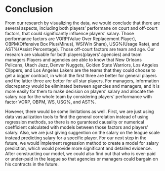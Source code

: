 # Conclusion

From our research by visualizing the data, we would conclude that there are several aspects, including both players' performane on court and off-court factors, that could significantly influence players' salary. Those performance factors are VORP(Value Over Replacement Player), OBPM(Offensive Box Plus/Minus), WS(Win Share), USG%(Usage Rate), and AST%(Assist Percentage). Those off-court factors are team and age. Our research are valuable for both players(players' agencies) and team managers Players and agencies are able to know that New Orleans Pelicans, Utach Jazz, Denver Nuggets, Golden State Warriors, Los Angeles Clippers, and Los Angeles Lakers are the teams that they could choose to get a bigger contract, in which the first three are better for general players and the latter three are better for all star players. For managers, information discrepancy would be eliminated between agencies and managers, and it is more easily for them to make decision on players' salary and allocate the salary cap for the whole team by considering players' performance with factor VORP, OBPM, WS, USG%, and AST%. 

However, there would be some limitations as well. First, we are just using data vasualization tools to find the general correlation instead of using regression methods, so there is no guranteed causality or numerical coefficient calculated with models between those factors and players' salary. Also, we are just giving suggention on the salary on the league scale instead predicting salary for a specific player. For our next step in the future, we would implement regression method to create a model for salary prediction, which would provide more significant and detailed evidence. After constructing our model, we could also find out that who is over-paid or under-paid in the league so that agencies or managers could bargain on his contracts in the future. 


